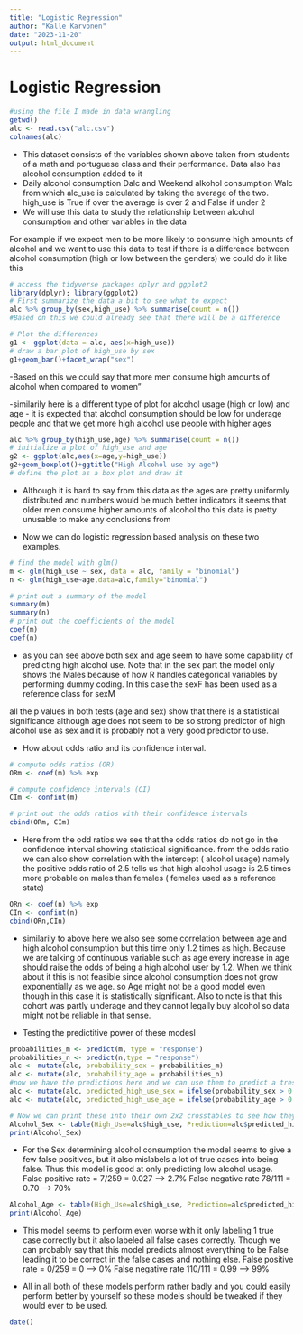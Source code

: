 ```yaml
---
title: "Logistic Regression"
author: "Kalle Karvonen"
date: "2023-11-20"
output: html_document
---
```

# Logistic Regression
```r
#using the file I made in data wrangling
getwd()
alc <- read.csv("alc.csv")
colnames(alc)

```
- This dataset consists of the variables shown above taken from students of a math and portuguese class and their performance. Data also has alcohol consumption added to it
- Daily alcohol consumption Dalc and Weekend alkohol consumption Walc from which alc_use is calculated by taking the average of the two. high_use is True if over the average is over 2 and False if under 2 
- We will use this data to study the relationship between alcohol consumption and other variables in the data

For example if we expect men to be more likely to consume high amounts of alcohol and we want to use this data to test if there is a difference between alcohol consumption (high or low between the genders) we could do it like this

```r
# access the tidyverse packages dplyr and ggplot2
library(dplyr); library(ggplot2)
# First summarize the data a bit to see what to expect
alc %>% group_by(sex,high_use) %>% summarise(count = n())
#Based on this we could already see that there will be a difference 

# Plot the differences
g1 <- ggplot(data = alc, aes(x=high_use))
# draw a bar plot of high_use by sex
g1+geom_bar()+facet_wrap("sex")
```
-Based on this we could say that more men consume high amounts of alcohol when compared to women"


-similarily here is a different type of plot for alcohol usage (high or low) and age
- it is expected that alcohol consumption should be low for underage people and that we get more high alcohol use people with higher ages

```r
alc %>% group_by(high_use,age) %>% summarise(count = n())
# initialize a plot of high_use and age
g2 <- ggplot(alc,aes(x=age,y=high_use))
g2+geom_boxplot()+ggtitle("High Alcohol use by age")
# define the plot as a box plot and draw it
```
- Although it is hard to say from this data as the ages are pretty uniformly distributed and numbers would be much better indicators it seems that older men consume higher amounts of alcohol tho this data is pretty unusable to make any conclusions from




- Now we can do logistic regression based analysis on these two examples.

```r

# find the model with glm()
m <- glm(high_use ~ sex, data = alc, family = "binomial")
n <- glm(high_use~age,data=alc,family="binomial")

# print out a summary of the model
summary(m)
summary(n)
# print out the coefficients of the model
coef(m)
coef(n)
```

- as you can see above both sex and age seem to have some capability of predicting high alcohol use. Note that in the sex part the model only shows the Males because of how R handles categorical variables by performing dummy coding. In this case the sexF has been used as a reference class for sexM

all the p values in both tests (age and sex) show that there is a statistical significance although age does not seem to be so strong predictor of high alcohol use as sex and it is probably not a very good predictor to use.

- How about odds ratio and its confidence interval.
```r
# compute odds ratios (OR)
ORm <- coef(m) %>% exp

# compute confidence intervals (CI)
CIm <- confint(m)

# print out the odds ratios with their confidence intervals
cbind(ORm, CIm)

```
- Here from the odd ratios we see that   the odds ratios do not go in the confidence interval showing statistical significance. from the odds ratio we can also show correlation with the intercept ( alcohol usage) namely the positive odds ratio of 2.5 tells us that high alcohol usage is 2.5 times more probable on males than females ( females used as a reference state)

```r
ORn <- coef(n) %>% exp
CIn <- confint(n)
cbind(ORn,CIn)
```
- similarily to above here we also see some correlation between age and high alcohol consumption but this time only 1.2 times as high. Because we are talking of continuous variable such as age every increase in age should raise the odds of being a high alcohol user by 1.2.  When we think about it this is not feasible since alcohol consumption does not grow exponentially as we age. so Age might not be a good model even though in this case it is statistically significant. Also to note is that this cohort was partly underage and they cannot legally buy alcohol so data might not be reliable in that sense.

- Testing the predictitive power of these modesl
```r
probabilities_m <- predict(m, type = "response")
probabilities_n <- predict(n,type = "response")
alc <- mutate(alc, probability_sex = probabilities_m)
alc <- mutate(alc, probability_age = probabilities_n)
#now we have the predictions here and we can use them to predict a treshold of for example 0.5
alc <- mutate(alc, predicted_high_use_sex = ifelse(probability_sex > 0.5, TRUE, FALSE))
alc <- mutate(alc, predicted_high_use_age = ifelse(probability_age > 0.5, TRUE, FALSE))

# Now we can print these into their own 2x2 crosstables to see how they worked
Alcohol_Sex <- table(High_Use=alc$high_use, Prediction=alc$predicted_high_use_sex)
print(Alcohol_Sex)
```
- For the Sex determining alcohol consumption the model seems to give a few false positives, but it also mislabels a lot of true cases into being false. Thus this model is good at only predicting low alcohol usage.
False positive rate  = 7/259 = 0.027 --> 2.7%
False negative rate 78/111 = 0.70 --> 70%
```r
Alcohol_Age <- table(High_Use=alc$high_use, Prediction=alc$predicted_high_use_age)
print(Alcohol_Age)
```
- This model seems to perform even worse with it only labeling 1 true case correctly but it also labeled all false cases correctly. Though we can probably say that this model predicts almost everything to be False leading it to be correct in the false cases and nothing else.
False positive rate  = 0/259 = 0 --> 0%
False negative rate 110/111 = 0.99 --> 99%

- All in all both of these models perform rather badly and you could easily perform better by yourself so these models should be tweaked if they would ever to be used. 
```r
date()
```

